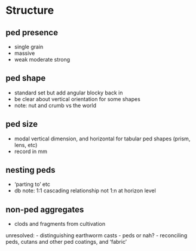 # Structure

## ped presence

-   single grain
-   massive
-   weak moderate strong

## ped shape

-   standard set but add angular blocky back in
-   be clear about vertical orientation for some shapes
-   note: nut and crumb vs the world

## ped size

-   modal vertical dimension, and horizontal for tabular ped shapes (prism, lens, etc)
-   record in mm

## nesting peds

-   'parting to' etc
-   db note: 1:1 cascading relationship not 1:n at horizon level

## non-ped aggregates

-   clods and fragments from cultivation

unresolved: - distinguishing earthworm casts - peds or nah? - reconciling peds, cutans and other ped coatings, and 'fabric'
